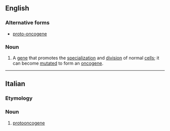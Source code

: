 ==English==

===Alternative forms===
*[[proto-oncogene]]

===Noun===
{{en-noun}}

# {{context|genetics|lang=en}} A [[gene]] that promotes the [[specialization]] and [[division]] of normal [[cell]]s; it can become [[mutate]]d to form an [[oncogene]].

----
==Italian==

===Etymology===
{{prefix|proto|oncogene|lang=it}}

===Noun===
{{it-noun|protooncogen|m|e|i}}

# [[#English|protooncogene]]
